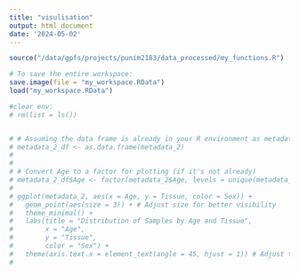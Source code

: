 ```yaml
---
title: "visulisation"
output: html_document
date: '2024-05-02'
---
```

```r
source("/data/gpfs/projects/punim2183/data_processed/my_functions.R")

```

```r
# To save the entire workspace:
save.image(file = "my_workspace.RData")
load("my_workspace.RData")

#clear env:
# rm(list = ls())

```


```r



```



```r
# # Assuming the data frame is already in your R environment as metadata_2
# metadata_2_df <- as.data.frame(metadata_2)
# 
# 
# # Convert Age to a factor for plotting (if it's not already)
# metadata_2_df$Age <- factor(metadata_2$Age, levels = unique(metadata_2$Age))
# 
# ggplot(metadata_2, aes(x = Age, y = Tissue, color = Sex)) +
#   geom_point(aes(size = 3)) + # Adjust size for better visibility
#   theme_minimal() +
#   labs(title = "Distribution of Samples by Age and Tissue",
#        x = "Age",
#        y = "Tissue",
#        color = "Sex") +
#   theme(axis.text.x = element_text(angle = 45, hjust = 1)) # Adjust text angle for x-axis labels
# 


```